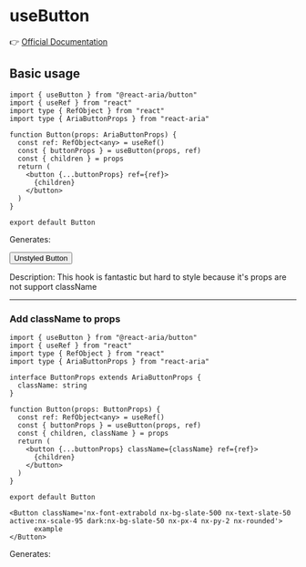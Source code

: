 
# useButton

👉 [Official Documentation][Arbitrary case-insensitive reference useButton]

## Basic usage

```tsx
import { useButton } from "@react-aria/button"
import { useRef } from "react"
import type { RefObject } from "react"
import type { AriaButtonProps } from "react-aria"

function Button(props: AriaButtonProps) {
  const ref: RefObject<any> = useRef()
  const { buttonProps } = useButton(props, ref)
  const { children } = props
  return (
    <button {...buttonProps} ref={ref}>
      {children}
    </button>
  )
}

export default Button
```

Generates:

<ResultBlock>
  <Button>Unstyled Button</Button>
</ResultBlock>

Description: This hook is fantastic but hard to style because it's props are not support className

---

### Add className to props

```tsx
import { useButton } from "@react-aria/button"
import { useRef } from "react"
import type { RefObject } from "react"
import type { AriaButtonProps } from "react-aria"

interface ButtonProps extends AriaButtonProps {
  className: string
}

function Button(props: ButtonProps) {
  const ref: RefObject<any> = useRef()
  const { buttonProps } = useButton(props, ref)
  const { children, className } = props
  return (
    <button {...buttonProps} className={className} ref={ref}>
      {children}
    </button>
  )
}

export default Button

<Button className='nx-font-extrabold nx-bg-slate-500 nx-text-slate-50 active:nx-scale-95 dark:nx-bg-slate-50 nx-px-4 nx-py-2 nx-rounded'>
      example
</Button>
```

Generates:

<ResultBlock>
  <StyledButton />
</ResultBlock>

[Arbitrary case-insensitive reference useButton]: https://react-spectrum.adobe.com/react-aria/useButton.html
